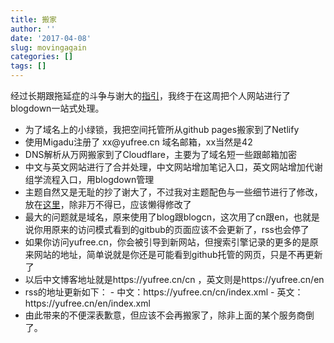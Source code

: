 ```yaml
---
title: 搬家
author: ''
date: '2017-04-08'
slug: movingagain
categories: []
tags: []
---
```


经过长期跟拖延症的斗争与谢大的[指引](https://yihui.name/cn/2017/04/url-to-content/)，我终于在这周把个人网站进行了blogdown一站式处理。

- 为了域名上的小绿锁，我把空间托管所从github pages搬家到了Netlify
- 使用Migadu注册了 xx@yufree.cn 域名邮箱，xx当然是42
- DNS解析从万网搬家到了Cloudflare，主要为了域名短一些跟邮箱加密
- 中文与英文网站进行了合并处理，中文网站增加笔记入口，英文网站增加代谢组学流程入口，用blogdown管理
- 主题自然又是无耻的抄了谢大了，不过我对主题配色与一些细节进行了修改，放在[这里](https://github.com/yufree/hugo-lithium-theme)，除非万不得已，应该懒得修改了
- 最大的问题就是域名，原来使用了blog跟blogcn，这次用了cn跟en，也就是说你用原来的访问模式看到的gitbub的页面应该不会更新了，rss也会停了
- 如果你访问yufree.cn，你会被引导到新网站，但搜索引擎记录的更多的是原来网站的地址，简单说就是你还是可能看到github托管的网页，只是不再更新了
- 以后中文博客地址就是https://yufree.cn/cn ，英文则是https://yufree.cn/en
- rss的地址更新如下：
        - 中文：https://yufree.cn/cn/index.xml
        - 英文：https://yufree.cn/en/index.xml
- 由此带来的不便深表歉意，但应该不会再搬家了，除非上面的某个服务商倒了。